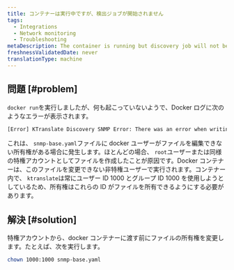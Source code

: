 ```yaml
---
title: コンテナーは実行中ですが、検出ジョブが開始されません
tags:
  - Integrations
  - Network monitoring
  - Troubleshooting
metaDescription: The container is running but discovery job will not begin
freshnessValidatedDate: never
translationType: machine
---
```


## 問題 [#problem]

`docker run`を実行しましたが、何も起こっていないようで、Docker ログに次のようなエラーが表示されます。

```bash
[Error] KTranslate Discovery SNMP Error: There was an error when writing the /snmp-base.yaml SNMP configuration file: chtimes /snmp-base.yaml: operation not permitted.
```

これは、 `snmp-base.yaml`ファイルに docker ユーザーがファイルを編集できない所有権がある場合に発生します。ほとんどの場合、 `root`ユーザーまたは同様の特権アカウントとしてファイルを作成したことが原因です。Docker コンテナーは、このファイルを変更できない非特権ユーザーで実行されます。コンテナー内で、 `ktranslate`は常にユーザー ID 1000 とグループ ID 1000 を使用しようとしているため、所有権はこれらの ID がファイルを所有できるようにする必要があります。

## 解決 [#solution]

特権アカウントから、docker コンテナーに渡す前にファイルの所有権を変更します。たとえば、次を実行します。

```bash
chown 1000:1000 snmp-base.yaml
```